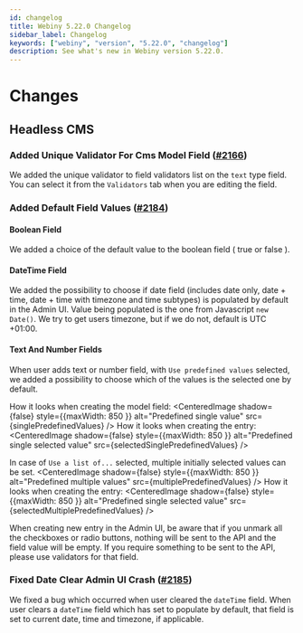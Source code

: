 ```yaml
---
id: changelog
title: Webiny 5.22.0 Changelog
sidebar_label: Changelog
keywords: ["webiny", "version", "5.22.0", "changelog"]
description: See what's new in Webiny version 5.22.0.
---
```



# Changes

## Headless CMS

### Added Unique Validator For Cms Model Field ([#2166](https://github.com/webiny/webiny-js/pull/2166))

We added the unique validator to field validators list on the `text` type field.
You can select it from the `Validators` tab when you are editing the field.

### Added Default Field Values ([#2184](https://github.com/webiny/webiny-js/pull/2184))
#### Boolean Field
We added a choice of the default value to the boolean field ( true or false ).

#### DateTime Field
We added the possibility to choose if date field (includes date only, date + time, date + time with timezone and time subtypes) is populated by default in the Admin UI.
Value being populated is the one from Javascript `new Date()`. We try to get users timezone, but if we do not, default is UTC +01:00.

#### Text And Number Fields
When user adds text or number field, with `Use predefined values` selected, we added a possibility to choose which of the values is the selected one by default.

How it looks when creating the model field:
<CenteredImage
	shadow={false}
	style={{maxWidth: 850 }}
	alt="Predefined single value"
	src={singlePredefinedValues}
/>
How it looks when creating the entry:
<CenteredImage
	shadow={false}
	style={{maxWidth: 850 }}
	alt="Predefined single selected value"
	src={selectedSinglePredefinedValues}
/>


In case of `Use a list of...` selected, multiple initially selected values can be set.
<CenteredImage
	shadow={false}
	style={{maxWidth: 850 }}
	alt="Predefined multiple values"
	src={multiplePredefinedValues}
/>
How it looks when creating the entry:
<CenteredImage
	shadow={false}
	style={{maxWidth: 850 }}
	alt="Predefined single selected value"
	src={selectedMultiplePredefinedValues}
/>

When creating new entry in the Admin UI, be aware that if you unmark all the checkboxes or radio buttons, nothing will be sent to the API and the field value will be empty.
If you require something to be sent to the API, please use validators for that field.


### Fixed Date Clear Admin UI Crash ([#2185](https://github.com/webiny/webiny-js/pull/2185))
We fixed a bug which occurred when user cleared the `dateTime` field.
When user clears a `dateTime` field which has set to populate by default, that field is set to current date, time and timezone, if applicable.